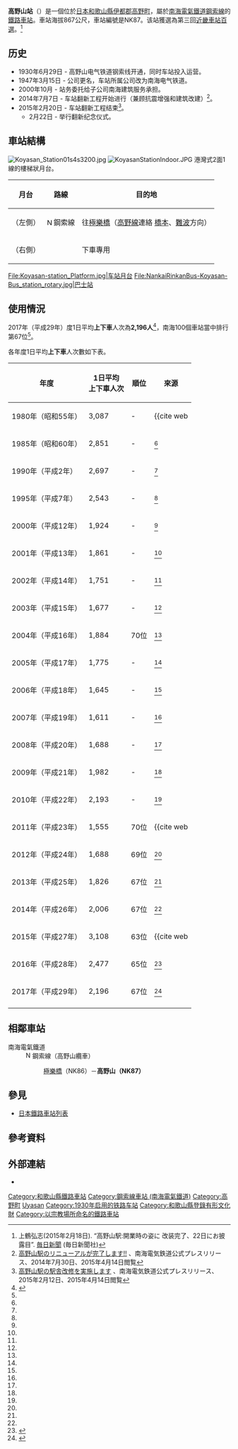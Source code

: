 {{NoteTA
|G1=Railway
|1=zh-cn:高野山站;zh-hk:高野山站;zh-tw:高野山車站;
}}
{{日本車站資訊
|公司色 = #fe4d11
|文字色 = 
|站名 = 高野山站
|圖片 = Nankai_Koyasan_sta_001.jpg
|pxl = 300px
|圖片說明 = 
|日文原名 = 高野山
|平假名 = こうやさん
|羅馬拼音 = Kōyasan
|電報略號 = ヤマ
|副站名 = 
|所在地 = {{JPN}}[[和歌山縣|和歌山縣]][[伊都郡|伊都郡]][[高野町|高野町]]大字高野山國有林第9林班
|車站構造 = [[地面車站|地面車站]]
|月台配置 = 港灣式 2面1线
|啟用年月日 = 1930年6月29日
|廢站年月日 = 
|乘客人數 = 
|上下車人次 = 3,108
|統計年度 = 2015年
|轉車 = 
|備註 = 業務委託站
|全寬備註 = 
|adjacent = {{Adjacent stations|system=南海電氣鐵道|line=鋼索線|left=極樂橋|note-left=NK86<br />0.8km|note-mid={{南海泉北車站編號|NK|87}}<br />距離[[極樂橋站|極樂橋]]0.8km<br />距離[[汐見橋站|汐見橋]]64.6km}}
}}
'''高野山站'''（{{jpn|j=高野山駅|hg=こうやさんえき|rm=Kōyasan eki|f=y}}）是一個位於[[日本|日本]][[和歌山縣|和歌山縣]][[伊都郡|伊都郡]][[高野町|高野町]]，屬於[[南海電氣鐵道|南海電氣鐵道]][[鋼索線_(南海電氣鐵道)|鋼索線]]的[[鐵路車站|鐵路車站]]。車站海拔867公尺，車站編號是NK87。该站獲選為第三回[[近畿車站百選|近畿車站百選]]。<ref name="mainichi-np-2015-2-18">上鶴弘志(2015年2月18日). “高野山駅:開業時の姿に 改装完了、22日にお披露目”. [[毎日新聞|毎日新聞]] (毎日新聞社)</ref>

== 历史 ==
* 1930年6月29日 - 高野山电气铁道钢索线开通，同时车站投入运营。
* 1947年3月15日 - 公司更名，车站所属公司改为南海电气铁道。
* 2000年10月 - 站务委托给子公司南海建筑服务承担。
* 2014年7月7日 - 车站翻新工程开始进行（兼顾抗震增强和建筑改建）<ref name="press20140730">[http://www.nankai.co.jp/library/company/news/pdf/140730.pdf 高野山駅のリニューアルが完了します!!] {{Wayback|url=http://www.nankai.co.jp/library/company/news/pdf/140730.pdf |date=20160222011013 }}、南海電気鉄道公式プレスリリース、2014年7月30日、2015年4月14日閲覧</ref>。
* 2015年2月20日 - 车站翻新工程结束<ref name="press20150212">[http://www.nankai.co.jp/library/company/news/pdf/150212_4.pdf 高野山駅の駅舎改修を実施します] {{Wayback|url=http://www.nankai.co.jp/library/company/news/pdf/150212_4.pdf |date=20160305013843 }}、南海電気鉄道公式プレスリリース、2015年2月12日、2015年4月14日閲覧</ref>。
** 2月22日 - 举行翻新纪念仪式。

== 車站結構 ==
[[File:Koyasan_Station01s4s3200.jpg|thumb]]
[[File:KoyasanStationIndoor.JPG|thumb]]
港灣式2面1線的樓梯狀月台。
{| rules="rows" class="wikitable"
!月台!!路線!!目的地
|-
! （左側）
|    [[File:Nankai_koya_line_symbol.svg|15px]]鋼索線
| 往[[極樂橋站|極樂橋]]（[[高野線|高野線]]連絡 [[橋本站_(和歌山縣)|橋本]]、[[難波站_(南海)|難波]]方向）
|-
! （右側）
|
| 下車專用
|}
<gallery>
File:Koyasan-station_Platform.jpg|车站月台
File:NankaiRinkanBus-Koyasan-Bus_station_rotary.jpg|巴士站
</gallery>

== 使用情況 ==
2017年（平成29年）度1日平均'''上下車'''人次為'''2,196人'''<ref name="nankaijokoH29">{{PDFlink|[http://www.nankai.co.jp/library/company/company/handbook/pdf2018/04.pdf ハンドブック南海2018 鉄道事業]}}</ref>，南海100個車站當中排行第67位<ref name="nankaijokoH29" />。

各年度1日平均'''上下車'''人次數如下表。
{| class="wikitable" style="text-align:right;"
|-
! 年度 !! 1日平均<br/>上下車人次 !! 順位 !! 來源
|-
| 1980年（昭和55年） || 3,087 || -
|<ref name="wakayamanenkan">{{cite web
 | url = http://www.pref.wakayama.lg.jp/prefg/020500/tetudou/documents/nankai.pdf
 | archiveurl = https://web.archive.org/web/20151120004940/http://www.pref.wakayama.lg.jp/prefg/020500/tetudou/documents/nankai.pdf
 | title = 南海電鉄各線駅別 1日あたりの乗降客数の推移
 | author = 和歌山県総合交通政策課
 | publisher = 和歌山県
 | accessdate = 2012-11-27
 | archivedate = 2015-11-20
 | deadlinkdate = 2018年12月4日 }}</ref>
|-
| 1985年（昭和60年） || 2,851 || -
|<ref name="wakayamanenkan" />
|-
| 1990年（平成{{0}}2年） || 2,697 || -
|<ref name="wakayamanenkan" />
|-
| 1995年（平成{{0}}7年） || 2,543 || -
|<ref name="wakayamanenkan" />
|-
| 2000年（平成12年） || 1,924 || -
|<ref name="wakayamanenkan" />
|-
| 2001年（平成13年） || 1,861 || -
|<ref name="wakayamanenkan" />
|-
| 2002年（平成14年） || 1,751 || -
|<ref name="wakayamanenkan" />
|-
| 2003年（平成15年） || 1,677 || -
|<ref name="wakayamanenkan" />
|-
| 2004年（平成16年） || 1,884 || 70位
|<ref name="wakayamanenkan" />
|-
| 2005年（平成17年） || 1,775 || -
|<ref name="wakayamanenkan" />
|-
| 2006年（平成18年） || 1,645 || -
|<ref name="wakayamanenkan" />
|-
| 2007年（平成19年） || 1,611 || -
|<ref name="wakayamanenkan" />
|-
| 2008年（平成20年） || 1,688 || -
|<ref name="wakayamanenkan" />
|-
| 2009年（平成21年） || 1,982 || -
|<ref name="wakayamanenkan" />
|-
| 2010年（平成22年） || 2,193 || -
|<ref name="wakayamanenkan" />
|-
| 2011年（平成23年） || 1,555 || 70位
|<ref name="wakayamanenkan-2">{{cite web
 | url = http://www.pref.wakayama.lg.jp/prefg/020500/documents/01siryo_tetudo_h26.pdf
 | archiveurl = https://web.archive.org/web/20160816232927/http://www.pref.wakayama.lg.jp/prefg/020500/documents/01siryo_tetudo_h26.pdf
 | title = 平成26年度和歌山県公共交通機関等資料集
 | publisher = 和歌山県
 | accessdate =2016-07-19| archivedate =2016-08-16| deadlinkdate = 2018年12月4日 }}</ref>
|-
| 2012年（平成24年） || 1,688 || 69位
|<ref name="wakayamanenkan-2"/>
|-
| 2013年（平成25年） || 1,826 || 67位
|<ref name="wakayamanenkan-2"/>
|-
| 2014年（平成26年） || 2,006 || 67位
|<ref name="wakayamanenkan-2"/>
|-
| 2015年（平成27年） || 3,108 || 63位
|<ref name="wakayamanenkan-3">{{cite web
 | url = http://www.pref.wakayama.lg.jp/prefg/020500/documents/tetudo.pdf
 | archiveurl = https://web.archive.org/web/20161106185217/http://www.pref.wakayama.lg.jp/prefg/020500/documents/tetudo.pdf
 | title = 平成27年度和歌山県公共交通機関等資料集
 | publisher = 和歌山県
 | accessdate =2016-11-06| archivedate =2016-11-06| deadlinkdate = 2018年12月4日 }}</ref>
|-
| 2016年（平成28年） || 2,477 || 65位
|<ref name="wakayamanenkan-4">{{PDFlink|[https://www.pref.wakayama.lg.jp/bcms/prefg/020500/documents/shiryosyu1.pdf 平成28年度和歌山県公共交通機関等資料集]}}</ref>
|-
| 2017年（平成29年） || 2,196 || 67位
|<ref name="wakayamanenkan-5">{{PDFlink|[https://www.pref.wakayama.lg.jp/prefg/020500/book_d/fil/tetudou.pdf 平成29年度和歌山県公共交通機関等資料集]}}</ref>
|-
|}

== 相鄰車站 ==
; 南海電氣鐵道
:   [[File:Nankai_koya_line_symbol.svg|15px]]鋼索線（高野山纜車）
:: [[極樂橋站|極樂橋]]（NK86）－'''高野山（NK87）'''
== 參見 ==
{{Commonscat|Kōyasan Station}}
* [[日本鐵路車站列表|日本鐵路車站列表]]
== 參考資料 ==
{{reflist}}
== 外部連結 ==
* {{外部連結/南海電氣鐵道車站|koyasan|高野山}}

{{高野線 (山嶽線區)}}
{{近畿车站百选}}

{{DEFAULTSORT:Koyasan}}
[[Category:和歌山縣鐵路車站|Category:和歌山縣鐵路車站]]
[[Category:鋼索線車站_(南海電氣鐵道)|Category:鋼索線車站 (南海電氣鐵道)]]
[[Category:高野町|Category:高野町]]
[[Category:日本鐵路車站_Ko|Uyasan]]
[[Category:1930年启用的铁路车站|Category:1930年启用的铁路车站]]
[[Category:和歌山縣登錄有形文化財|Category:和歌山縣登錄有形文化財]]

[[Category:以宗教場所命名的鐵路車站|Category:以宗教場所命名的鐵路車站]]
